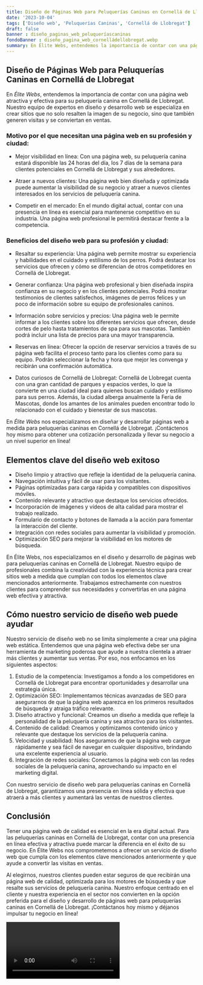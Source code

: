 ```yaml
---
title: Diseño de Páginas Web para Peluquerías Caninas en Cornellá de Llobregat
date: '2023-10-04'
tags: ['Diseño web', 'Peluquerías Caninas', 'Cornellá de Llobregat']
draft: false
banner : diseño_paginas_web_peluqueríascaninas
fondoBanner : diseño_pagina_web_cornelládellobregat.webp
summary: En Élite Webs, entendemos la importancia de contar con una página web atractiva y efectiva para su peluquería canina en Cornellá de Llobregat. Nuestro equipo de expertos en diseño y desarrollo web se especializa en crear sitios que no solo resalten la imagen de su negocio, sino que también generen visitas y se conviertan en ventas.
---
```


## Diseño de Páginas Web para Peluquerías Caninas en Cornellá de Llobregat

En *Élite Webs*, entendemos la importancia de contar con una página web atractiva y efectiva para su peluquería canina en Cornellá de Llobregat. Nuestro equipo de expertos en diseño y desarrollo web se especializa en crear sitios que no solo resalten la imagen de su negocio, sino que también generen visitas y se conviertan en ventas.

### Motivo por el que necesitan una página web en su profesión y ciudad:

  - Mejor visibilidad en línea: Con una página web, su peluquería canina estará disponible las 24 horas del día, los 7 días de la semana para clientes potenciales en Cornellá de Llobregat y sus alrededores.

  - Atraer a nuevos clientes: Una página web bien diseñada y optimizada puede aumentar la visibilidad de su negocio y atraer a nuevos clientes interesados en los servicios de peluquería canina.

  - Competir en el mercado: En el mundo digital actual, contar con una presencia en línea es esencial para mantenerse competitivo en su industria. Una página web profesional le permitirá destacar frente a la competencia.

### Beneficios del diseño web para su profesión y ciudad:

  - Resaltar su experiencia: Una página web permite mostrar su experiencia y habilidades en el cuidado y estilismo de los perros. Podrá destacar los servicios que ofrecen y cómo se diferencian de otros competidores en Cornellá de Llobregat.

  - Generar confianza: Una página web profesional y bien diseñada inspira confianza en su negocio y en los clientes potenciales. Podrá mostrar testimonios de clientes satisfechos, imágenes de perros felices y un poco de información sobre su equipo de profesionales caninos.

  - Información sobre servicios y precios: Una página web le permite informar a los clientes sobre los diferentes servicios que ofrecen, desde cortes de pelo hasta tratamientos de spa para sus mascotas. También podrá incluir una lista de precios para una mayor transparencia.

  - Reservas en línea: Ofrecer la opción de reservar servicios a través de su página web facilita el proceso tanto para los clientes como para su equipo. Podrán seleccionar la fecha y hora que mejor les convenga y recibirán una confirmación automática.

  - Datos curiosos de Cornellá de Llobregat: Cornellá de Llobregat cuenta con una gran cantidad de parques y espacios verdes, lo que la convierte en una ciudad ideal para quienes buscan cuidado y estilismo para sus perros. Además, la ciudad alberga anualmente la Feria de Mascotas, donde los amantes de los animales pueden encontrar todo lo relacionado con el cuidado y bienestar de sus mascotas.

En *Élite Webs* nos especializamos en diseñar y desarrollar páginas web a medida para peluquerías caninas en Cornellá de Llobregat. ¡Contáctenos hoy mismo para obtener una cotización personalizada y llevar su negocio a un nivel superior en línea!

<GifSeo />

<Cta />

## Elementos clave del diseño web exitoso

- Diseño limpio y atractivo que refleje la identidad de la peluquería canina.
- Navegación intuitiva y fácil de usar para los visitantes.
- Páginas optimizadas para carga rápida y compatibles con dispositivos móviles.
- Contenido relevante y atractivo que destaque los servicios ofrecidos.
- Incorporación de imágenes y vídeos de alta calidad para mostrar el trabajo realizado.
- Formulario de contacto y botones de llamada a la acción para fomentar la interacción del cliente.
- Integración con redes sociales para aumentar la visibilidad y promoción.
- Optimización SEO para mejorar la visibilidad en los motores de búsqueda.

En Élite Webs, nos especializamos en el diseño y desarrollo de páginas web para peluquerías caninas en Cornellá de Llobregat. Nuestro equipo de profesionales combina la creatividad con la experiencia técnica para crear sitios web a medida que cumplan con todos los elementos clave mencionados anteriormente. Trabajamos estrechamente con nuestros clientes para comprender sus necesidades y convertirlas en una página web efectiva y atractiva.

## Cómo nuestro servicio de diseño web puede ayudar

Nuestro servicio de diseño web no se limita simplemente a crear una página web estática. Entendemos que una página web efectiva debe ser una herramienta de marketing poderosa que ayude a nuestra clientela a atraer más clientes y aumentar sus ventas. Por eso, nos enfocamos en los siguientes aspectos:

1. Estudio de la competencia: Investigamos a fondo a los competidores en Cornellá de Llobregat para encontrar oportunidades y desarrollar una estrategia única.
2. Optimización SEO: Implementamos técnicas avanzadas de SEO para asegurarnos de que la página web aparezca en los primeros resultados de búsqueda y atraiga tráfico relevante.
3. Diseño atractivo y funcional: Creamos un diseño a medida que refleje la personalidad de la peluquería canina y sea atractivo para los visitantes.
4. Contenido de calidad: Creamos y optimizamos contenido único y relevante que destaque los servicios de la peluquería canina.
5. Velocidad y usabilidad: Nos aseguramos de que la página web cargue rápidamente y sea fácil de navegar en cualquier dispositivo, brindando una excelente experiencia al usuario.
6. Integración de redes sociales: Conectamos la página web con las redes sociales de la peluquería canina, aprovechando su impacto en el marketing digital.

Con nuestro servicio de diseño web para peluquerías caninas en Cornellá de Llobregat, garantizamos una presencia en línea sólida y efectiva que atraerá a más clientes y aumentará las ventas de nuestros clientes.

## Conclusión

Tener una página web de calidad es esencial en la era digital actual. Para las peluquerías caninas en Cornellá de Llobregat, contar con una presencia en línea efectiva y atractiva puede marcar la diferencia en el éxito de su negocio. En Élite Webs nos comprometemos a ofrecer un servicio de diseño web que cumpla con los elementos clave mencionados anteriormente y que ayude a convertir las visitas en ventas.

Al elegirnos, nuestros clientes pueden estar seguros de que recibirán una página web de calidad, optimizada para los motores de búsqueda y que resalte sus servicios de peluquería canina. Nuestro enfoque centrado en el cliente y nuestra experiencia en el sector nos convierten en la opción preferida para el diseño y desarrollo de páginas web para peluquerías caninas en Cornellá de Llobregat. ¡Contáctanos hoy mismo y déjanos impulsar tu negocio en línea!

<Video />

<CtaBot job='Peluquerías Caninas' city='Cornellá de Llobregat'/>

<Gmaps query='Cornellá de Llobregat+españa+maps' />